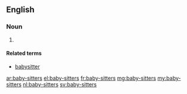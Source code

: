 ==English==

===Noun===
{{head|en|plural}}

# {{plural of|baby-sitter|lang=en|nocat=1}}

====Related terms====
* [[babysitter]]

[[ar:baby-sitters]]
[[el:baby-sitters]]
[[fr:baby-sitters]]
[[mg:baby-sitters]]
[[my:baby-sitters]]
[[nl:baby-sitters]]
[[sv:baby-sitters]]